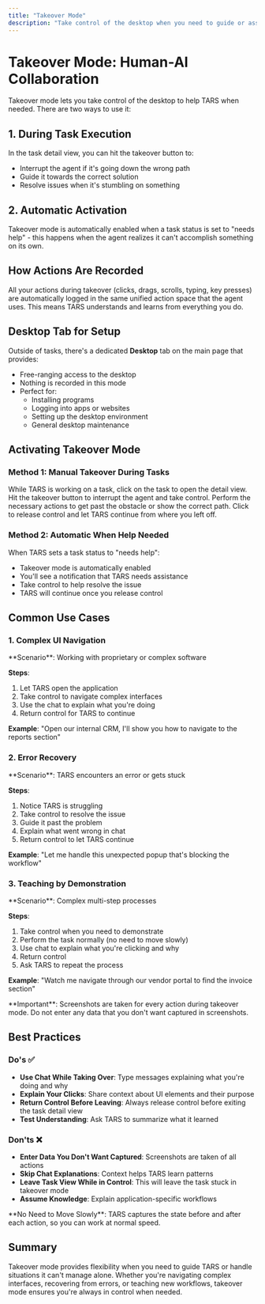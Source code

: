 ```yaml
---
title: "Takeover Mode"
description: "Take control of the desktop when you need to guide or assist TARS"
---
```


# Takeover Mode: Human-AI Collaboration

Takeover mode lets you take control of the desktop to help TARS when needed. There are two ways to use it:

## 1. During Task Execution
In the task detail view, you can hit the takeover button to:
- Interrupt the agent if it's going down the wrong path
- Guide it towards the correct solution
- Resolve issues when it's stumbling on something

## 2. Automatic Activation
Takeover mode is automatically enabled when a task status is set to "needs help" - this happens when the agent realizes it can't accomplish something on its own.

## How Actions Are Recorded
All your actions during takeover (clicks, drags, scrolls, typing, key presses) are automatically logged in the same unified action space that the agent uses. This means TARS understands and learns from everything you do.

## Desktop Tab for Setup

Outside of tasks, there's a dedicated **Desktop** tab on the main page that provides:
- Free-ranging access to the desktop
- Nothing is recorded in this mode
- Perfect for:
  - Installing programs
  - Logging into apps or websites
  - Setting up the desktop environment
  - General desktop maintenance

## Activating Takeover Mode

### Method 1: Manual Takeover During Tasks

<Steps>
  <Step title="Open Task Detail View">
    While TARS is working on a task, click on the task to open the detail view.
  </Step>
  
  <Step title="Click Takeover Button">
    Hit the takeover button to interrupt the agent and take control.
  </Step>
  
  <Step title="Guide TARS">
    Perform the necessary actions to get past the obstacle or show the correct path.
  </Step>
  
  <Step title="Release Control">
    Click to release control and let TARS continue from where you left off.
  </Step>
</Steps>

### Method 2: Automatic When Help Needed

When TARS sets a task status to "needs help":
- Takeover mode is automatically enabled
- You'll see a notification that TARS needs assistance
- Take control to help resolve the issue
- TARS will continue once you release control

## Common Use Cases

### 1. Complex UI Navigation

<Card title="Custom Applications" icon="window">
  **Scenario**: Working with proprietary or complex software
  
  **Steps**:
  1. Let TARS open the application
  2. Take control to navigate complex interfaces
  3. Use the chat to explain what you're doing
  4. Return control for TARS to continue
  
  **Example**: "Open our internal CRM, I'll show you how to navigate to the reports section"
</Card>

### 2. Error Recovery

<Card title="Handling Unexpected Situations" icon="exclamation-triangle">
  **Scenario**: TARS encounters an error or gets stuck
  
  **Steps**:
  1. Notice TARS is struggling
  2. Take control to resolve the issue
  3. Guide it past the problem
  4. Explain what went wrong in chat
  5. Return control to let TARS continue
  
  **Example**: "Let me handle this unexpected popup that's blocking the workflow"
</Card>

### 3. Teaching by Demonstration

<Card title="Show Don't Tell" icon="graduation-cap">
  **Scenario**: Complex multi-step processes
  
  **Steps**:
  1. Take control when you need to demonstrate
  2. Perform the task normally (no need to move slowly)
  3. Use chat to explain what you're clicking and why
  4. Return control
  5. Ask TARS to repeat the process
  
  **Example**: "Watch me navigate through our vendor portal to find the invoice section"
</Card>

<Warning>
  **Important**: Screenshots are taken for every action during takeover mode. Do not enter any data that you don't want captured in screenshots.
</Warning>

## Best Practices

### Do's ✅

- **Use Chat While Taking Over**: Type messages explaining what you're doing and why
- **Explain Your Clicks**: Share context about UI elements and their purpose
- **Return Control Before Leaving**: Always release control before exiting the task detail view
- **Test Understanding**: Ask TARS to summarize what it learned

### Don'ts ❌

- **Enter Data You Don't Want Captured**: Screenshots are taken of all actions
- **Skip Chat Explanations**: Context helps TARS learn patterns
- **Leave Task View While in Control**: This will leave the task stuck in takeover mode
- **Assume Knowledge**: Explain application-specific workflows

<Note>
  **No Need to Move Slowly**: TARS captures the state before and after each action, so you can work at normal speed.
</Note>


## Summary

Takeover mode provides flexibility when you need to guide TARS or handle situations it can't manage alone. Whether you're navigating complex interfaces, recovering from errors, or teaching new workflows, takeover mode ensures you're always in control when needed.